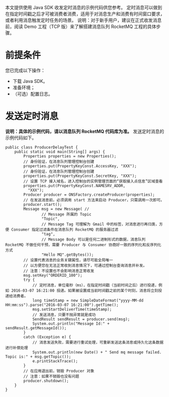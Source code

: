 本文提供使用 Java SDK 收发定时消息的示例代码供您参考。
定时消息可以做到在指定时间戳之后才可被消费者消费，适用于对消息生产和消费有时间窗口要求，或者利用消息触发定时任务的场景。
说明：对于新手用户，建议在正式收发消息前，阅读 Demo 工程（TCP 版）来了解搭建消息队列 RocketMQ 工程的具体步骤。
# 前提条件

您已完成以下操作：
- 下载 Java SDK。
- 准备环境；
- （可选）配置日志。

# 发送定时消息

**说明：具体的示例代码，请以消息队列 RocketMQ 代码库为准。**
发送定时消息的示例代码如下。
```
public class ProducerDelayTest {
    public static void main(String[] args) {
        Properties properties = new Properties();
        // 身份验证，在消息队列管理控制台创建
        properties.put(PropertyKeyConst.AccessKey, "XXX");
        // 身份验证，在消息队列管理控制台创建
        properties.put(PropertyKeyConst.SecretKey, "XXX");
        // 设置 TCP 接入域名，进入控制台的实例管理页面的“获取接入点信息”区域查看
        properties.put(PropertyKeyConst.NAMESRV_ADDR,
          "XXX");
        Producer producer = ONSFactory.createProducer(properties);
        // 在发送消息前，必须调用 start 方法来启动 Producer，只需调用一次即可。
        producer.start();
        Message msg = new Message( //
                // Message 所属的 Topic
                "Topic",
                // Message Tag 可理解为 Gmail 中的标签，对消息进行再归类，方便 Consumer 指定过滤条件在消息队列 RocketMQ 的服务器过滤
                "tag",
                // Message Body 可以是任何二进制形式的数据，消息队列 RocketMQ 不做任何干预，需要 Producer 与 Consumer 协商好一致的序列化和反序列化方式
                "Hello MQ".getBytes());
        // 设置代表消息的业务关键属性，请尽可能全局唯一
        // 以方便您在无法正常收到消息情况下，可通过控制台查询消息并补发。
        // 注意：不设置也不会影响消息正常收发
        msg.setKey("ORDERID_100");
        try {
            // 定时消息，单位毫秒（ms），在指定时间戳（当前时间之后）进行投递，例如 2016-03-07 16:21:00 投递。如果被设置成当前时间戳之前的某个时刻，消息将立刻投递给消费者。
            long timeStamp = new SimpleDateFormat("yyyy-MM-dd HH:mm:ss").parse("2016-03-07 16:21:00").getTime();
            msg.setStartDeliverTime(timeStamp);
            // 发送消息，只要不抛异常就是成功
            SendResult sendResult = producer.send(msg);
            System.out.println("Message Id:" + sendResult.getMessageId());
        }
        catch (Exception e) {
            // 消息发送失败，需要进行重试处理，可重新发送这条消息或持久化这条数据进行补偿处理
            System.out.println(new Date() + " Send mq message failed. Topic is:" + msg.getTopic());
            e.printStackTrace();
        }
        // 在应用退出前，销毁 Producer 对象
        // 注意：如果不销毁也没有问题
        producer.shutdown();
    }
}
```